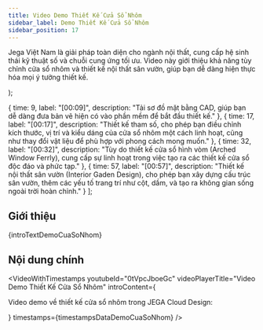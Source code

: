 ```yaml
---
title: Video Demo Thiết Kế Cửa Sổ Nhôm
sidebar_label: Demo Thiết Kế Cửa Sổ Nhôm
sidebar_position: 17
---
```



  <p>
    Jega Việt Nam là giải pháp toàn diện cho ngành nội thất, cung cấp hệ sinh thái kỹ thuật số và chuỗi cung ứng tối ưu. Video này giới thiệu khả năng tùy chỉnh cửa sổ nhôm và thiết kế nội thất sân vườn, giúp bạn dễ dàng hiện thực hóa mọi ý tưởng thiết kế.
  </p>
);

  { time: 9, label: "[00:09]", description: "Tải sơ đồ mặt bằng CAD, giúp bạn dễ dàng đưa bản vẽ hiện có vào phần mềm để bắt đầu thiết kế." },
  { time: 17, label: "[00:17]", description: "Thiết kế tham số, cho phép bạn điều chỉnh kích thước, vị trí và kiểu dáng của cửa sổ nhôm một cách linh hoạt, cũng như thay đổi vật liệu để phù hợp với phong cách mong muốn." },
  { time: 32, label: "[00:32]", description: "Tùy do thiết kế cửa sổ hình vòm (Arched Window Ferrly), cung cấp sự linh hoạt trong việc tạo ra các thiết kế cửa sổ độc đáo và phức tạp." },
  { time: 57, label: "[00:57]", description: "Thiết kế nội thất sân vườn (Interior Gaden Design), cho phép bạn xây dựng cấu trúc sân vườn, thêm các yếu tố trang trí như cột, dầm, và tạo ra không gian sống ngoài trời hoàn chỉnh." }
];

## Giới thiệu

{introTextDemoCuaSoNhom}

## Nội dung chính

<VideoWithTimestamps
  youtubeId="0tVpcJboeGc"
  videoPlayerTitle="Video Demo Thiết Kế Cửa Sổ Nhôm"
  introContent={<p>Video demo về thiết kế cửa sổ nhôm trong JEGA Cloud Design:</p>}
  timestamps={timestampsDataDemoCuaSoNhom}
/>
